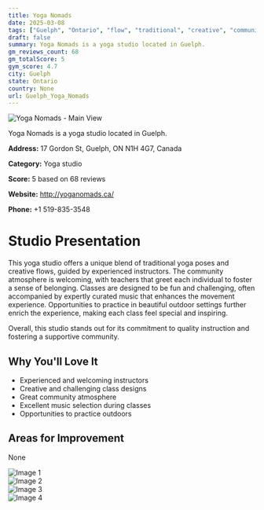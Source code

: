 ```yaml
---
title: Yoga Nomads
date: 2025-03-08
tags: ["Guelph", "Ontario", "flow", "traditional", "creative", "community", "outdoor practice", "Guelph"]  
draft: false
summary: Yoga Nomads is a yoga studio located in Guelph.
gm_reviews_count: 68
gm_totalScore: 5
gym_score: 4.7
city: Guelph
state: Ontario
country: None
url: Guelph_Yoga_Nomads
---
```


<div className="aspect-[16/9] relative my-8">
  <img 
    src="https://lh5.googleusercontent.com/p/AF1QipMFvw6LmndrKrENG8yyapGDZOXcYf41Rl0b-478=w1920-h1080-k-no"
    alt="Yoga Nomads - Main View"
    className="object-cover absolute inset-0 w-full h-full rounded-lg"
  />
</div>

Yoga Nomads is a yoga studio located in Guelph.

**Address:** 17 Gordon St, Guelph, ON N1H 4G7, Canada

**Category:** Yoga studio

**Score:** 5 based on 68 reviews

**Website:** http://yoganomads.ca/

**Phone:** +1 519-835-3548

# Studio Presentation

This yoga studio offers a unique blend of traditional yoga poses and creative flows, guided by experienced instructors. The community atmosphere is welcoming, with teachers that greet each individual to foster a sense of belonging. Classes are designed to be fun and challenging, often accompanied by expertly curated music that enhances the movement experience. Opportunities to practice in beautiful outdoor settings further enrich the experience, making each class feel special and inspiring.

Overall, this studio stands out for its commitment to quality instruction and fostering a supportive community.

## Why You'll Love It

- Experienced and welcoming instructors
- Creative and challenging class designs
- Great community atmosphere
- Excellent music selection during classes
- Opportunities to practice outdoors

## Areas for Improvement

None

<div className="grid grid-cols-1 xl:grid-cols-2 gap-4 my-8">
<div className="aspect-[4/3] relative"><img src="https://lh5.googleusercontent.com/p/AF1QipOTuDOJPy-qTek0lgNDqKl6RbJkvERmTmJGqcel=w1920-h1080-k-no" alt="Image 1" className="object-cover absolute inset-0 w-full h-full rounded-lg" /></div>
<div className="aspect-[4/3] relative"><img src="https://lh3.googleusercontent.com/gps-cs-s/AB5caB8CatXCDQNCHfiXumQGHxvjrOzmBpvcng3epw5mX5dzCm2YZ282FkCGNu0lJ7liwi9cKk_JONQucyRVo88b-47IYcheL019RhLS1r4LEXfPDFXSEWdY3QJD73WiKu1ZY-W7K0NxRw=w1920-h1080-k-no" alt="Image 2" className="object-cover absolute inset-0 w-full h-full rounded-lg" /></div>
<div className="aspect-[4/3] relative"><img src="https://lh3.googleusercontent.com/gps-cs-s/AB5caB_YWaCdj_2BLrW1xD5xl_1oLh7DE5ZfGx8Rap_aj2z-gpm6Xp62fdUJ3AT4EzIMWZXog3CprZSdbWZYCeOhqKzrhSuHhDI4k6GgOXg7D2sY9OzUyMPxacAH9Gnu6SYeVYLCyUTGTg=w1920-h1080-k-no" alt="Image 3" className="object-cover absolute inset-0 w-full h-full rounded-lg" /></div>
<div className="aspect-[4/3] relative"><img src="https://lh3.googleusercontent.com/gps-cs-s/AB5caB8c3DxLucsaLrYeDhc6gSpY5PW0bfus3GC01elz4N87WDjmUnl70iido4oPkQE8Cpdtgj5cDKkveQhAq7B-8ZkQekTp2RC4FcRsf3YwNZlUOeMBBVNQhMop7oBWkNw57Jw6D6tR=w1920-h1080-k-no" alt="Image 4" className="object-cover absolute inset-0 w-full h-full rounded-lg" /></div>
</div>